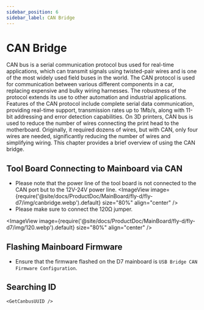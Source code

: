 ```yaml
---
sidebar_position: 6
sidebar_label: CAN Bridge
---
```




# CAN Bridge

CAN bus is a serial communication protocol bus used for real-time applications, which can transmit signals using twisted-pair wires and is one of the most widely used field buses in the world. The CAN protocol is used for communication between various different components in a car, replacing expensive and bulky wiring harnesses. The robustness of the protocol extends its use to other automation and industrial applications. Features of the CAN protocol include complete serial data communication, providing real-time support, transmission rates up to 1Mb/s, along with 11-bit addressing and error detection capabilities.
On 3D printers, CAN bus is used to reduce the number of wires connecting the print head to the motherboard. Originally, it required dozens of wires, but with CAN, only four wires are needed, significantly reducing the number of wires and simplifying wiring.
This chapter provides a brief overview of using the CAN bridge.

## Tool Board Connecting to Mainboard via CAN

* Please note that the power line of the tool board is not connected to the CAN port but to the 12V-24V power line.
    <ImageView image={require('@site/docs/ProductDoc/MainBoard/fly-d/fly-d7/img/canbridge.webp').default} size="80%" align="center" />
* Please make sure to connect the 120Ω jumper.

<ImageView image={require('@site/docs/ProductDoc/MainBoard/fly-d/fly-d7/img/120.webp').default} size="80%" align="center" />

## Flashing Mainboard Firmware

* Ensure that the firmware flashed on the D7 mainboard is `USB Bridge CAN Firmware Configuration`.

## Searching ID

    <GetCanbusUUID />